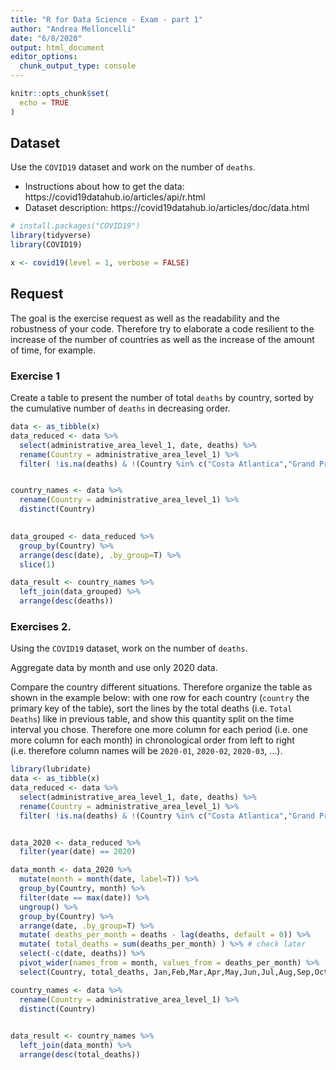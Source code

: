 ```yaml
---
title: "R for Data Science - Exam - part 1"
author: "Andrea Melloncelli"
date: "6/8/2020"
output: html_document
editor_options: 
  chunk_output_type: console
---
```


```r
knitr::opts_chunk$set(
  echo = TRUE 
)
```


## Dataset 

Use the `COVID19` dataset and work on the number of `deaths`.

- Instructions about how to get the data: https://covid19datahub.io/articles/api/r.html
- Dataset description: https://covid19datahub.io/articles/doc/data.html

```r
# install.packages("COVID19")
library(tidyverse)
library(COVID19)

x <- covid19(level = 1, verbose = FALSE)
```


## Request

The goal is the exercise request as well as the readability and the robustness of your code. Therefore try to elaborate a code resilient to the increase of the number of countries as well as the increase of the amount of time, for example. 

### Exercise 1

Create a table to present the number of total `deaths` by country, sorted by the cumulative number of `deaths` in decreasing order.

```r
data <- as_tibble(x)
data_reduced <- data %>%
  select(administrative_area_level_1, date, deaths) %>% 
  rename(Country = administrative_area_level_1) %>% 
  filter( !is.na(deaths) & !(Country %in% c("Costa Atlantica","Grand Princess", "Diamond Princess")))


country_names <- data %>% 
  rename(Country = administrative_area_level_1) %>% 
  distinct(Country)
  

data_grouped <- data_reduced %>% 
  group_by(Country) %>% 
  arrange(desc(date), .by_group=T) %>% 
  slice(1)

data_result <- country_names %>% 
  left_join(data_grouped) %>% 
  arrange(desc(deaths))


```

### Exercises 2.

Using the `COVID19` dataset, work on the number of `deaths`.

Aggregate data by month and use only 2020 data.

Compare the country different situations. Therefore organize the table as shown in the example below: with one row for each country (`country` the primary key of the table), sort the lines by the total deaths (i.e. `Total Deaths`) like in previous table, and show this quantity split on the time interval you chose. Therefore one more column for each period (i.e. one more column for each month) in chronological order from left to right (i.e. therefore column names will be `2020-01`, `2020-02`, `2020-03`, ...). 

```r
library(lubridate)
data <- as_tibble(x)
data_reduced <- data %>%
  select(administrative_area_level_1, date, deaths) %>% 
  rename(Country = administrative_area_level_1) %>% 
  filter( !is.na(deaths) & !(Country %in% c("Costa Atlantica","Grand Princess", "Diamond Princess")))


data_2020 <- data_reduced %>%
  filter(year(date) == 2020)

data_month <- data_2020 %>% 
  mutate(month = month(date, label=T)) %>% 
  group_by(Country, month) %>% 
  filter(date == max(date)) %>% 
  ungroup() %>% 
  group_by(Country) %>% 
  arrange(date, .by_group=T) %>% 
  mutate( deaths_per_month = deaths - lag(deaths, default = 0)) %>% 
  mutate( total_deaths = sum(deaths_per_month) ) %>% # check later
  select(-c(date, deaths)) %>% 
  pivot_wider(names_from = month, values_from = deaths_per_month) %>% 
  select(Country, total_deaths, Jan,Feb,Mar,Apr,May,Jun,Jul,Aug,Sep,Oct,Nov,Dec)

country_names <- data %>% 
  rename(Country = administrative_area_level_1) %>% 
  distinct(Country)
  

data_result <- country_names %>% 
  left_join(data_month) %>% 
  arrange(desc(total_deaths))
```

